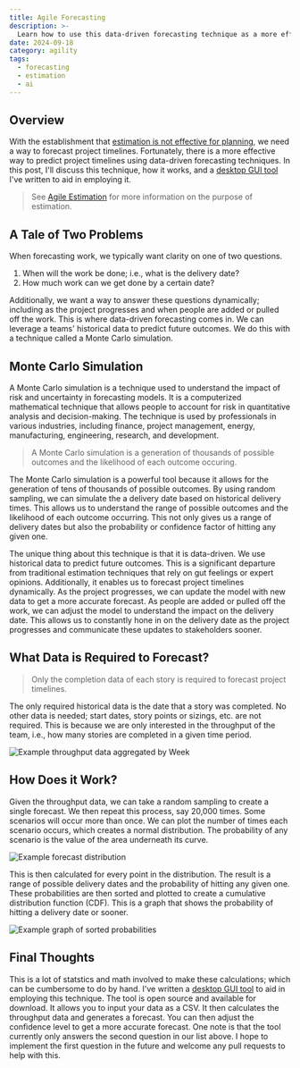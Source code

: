 ```yaml
---
title: Agile Forecasting
description: >-
  Learn how to use this data-driven forecasting technique as a more effective way to predict project timelines.
date: 2024-09-18
category: agility
tags:
  - forecasting
  - estimation
  - ai
---
```


## Overview

With the establishment that [estimation is not effective for planning](/posts/agile-estimation), we need a way to forecast project timelines. Fortunately, there is a more effective way to predict project timelines using data-driven forecasting techniques. In this post, I'll discuss this technique, how it works, and a [desktop GUI tool](https://github.com/andrew-codes/forecast-work-oss?tab=readme-ov-file#how-do-i-get-started) I've written to aid in employing it.

> See [Agile Estimation](/posts/agile-estimation) for more information on the purpose of estimation.

## A Tale of Two Problems

When forecasting work, we typically want clarity on one of two questions.

1. When will the work be done; i.e., what is the delivery date?
2. How much work can we get done by a certain date?

Additionally, we want a way to answer these questions dynamically; including as the project progresses and when people are added or pulled off the work. This is where data-driven forecasting comes in. We can leverage a teams' historical data to predict future outcomes. We do this with a technique called a Monte Carlo simulation.

## Monte Carlo Simulation

A Monte Carlo simulation is a technique used to understand the impact of risk and uncertainty in forecasting models. It is a computerized mathematical technique that allows people to account for risk in quantitative analysis and decision-making. The technique is used by professionals in various industries, including finance, project management, energy, manufacturing, engineering, research, and development.

> A Monte Carlo simulation is a generation of thousands of possible outcomes and the likelihood of each outcome occuring.

The Monte Carlo simulation is a powerful tool because it allows for the generation of tens of thousands of possible outcomes. By using random sampling, we can simulate the a delivery date based on historical delivery times. This allows us to understand the range of possible outcomes and the likelihood of each outcome occurring. This not only gives us a range of delivery dates but also the probability or confidence factor of hitting any given one.

The unique thing about this technique is that it is data-driven. We use historical data to predict future outcomes. This is a significant departure from traditional estimation techniques that rely on gut feelings or expert opinions. Additionally, it enables us to forecast project timelines dynamically. As the project progresses, we can update the model with new data to get a more accurate forecast. As people are added or pulled off the work, we can adjust the model to understand the impact on the delivery date. This allows us to constantly hone in on the delivery date as the project progresses and communicate these updates to stakeholders sooner.

## What Data is Required to Forecast?

> Only the completion data of each story is required to forecast project timelines.

The only required historical data is the date that a story was completed. No other data is needed; start dates, story points or sizings, etc. are not required. This is because we are only interested in the throughput of the team, i.e., how many stories are completed in a given time period.

![Example throughput data aggregated by Week](/images/posts/2024/agile-forecasting/throughput-by-week.webp)

## How Does it Work?

Given the throughput data, we can take a random sampling to create a single forecast. We then repeat this process, say 20,000 times. Some scenarios will occur more than once. We can plot the number of times each scenario occurs, which creates a normal distribution. The probability of any scenario is the value of the area underneath its curve.

![Example forecast distribution](/images/posts/2024/agile-forecasting/forecast-distribution.webp)

This is then calculated for every point in the distribution. The result is a range of possible delivery dates and the probability of hitting any given one. These probabilities are then sorted and plotted to create a cumulative distribution function (CDF). This is a graph that shows the probability of hitting a delivery date or sooner.

![Example graph of sorted probabilities](/images/posts/2024/agile-forecasting/sorted-probabilities.webp)

## Final Thoughts

This is a lot of statstics and math involved to make these calculations; which can be cumbersome to do by hand. I've written a [desktop GUI tool](https://github.com/andrew-codes/forecast-work-oss?tab=readme-ov-file#how-do-i-get-started) to aid in employing this technique. The tool is open source and available for download. It allows you to input your data as a CSV. It then calculates the throughput data and generates a forecast. You can then adjust the confidence level to get a more accurate forecast. One note is that the tool currently only answers the second question in our list above. I hope to implement the first question in the future and welcome any pull requests to help with this.
